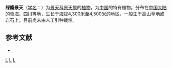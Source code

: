 {{Speciesbox 
| genus = Sedum
| species = prasinopetalum
| authority = Fröd.
}}

'''绿瓣景天'''（[[学名|学名]]：{{lang|la|''Sedum prasinopetalum''}}）为[[景天科|景天科]][[景天属|景天属]]的[[植物|植物]]，为[[中国|中国]]的特有植物。分布在[[中国大陆|中国大陆]]的[[青海|青海]]、[[四川|四川]]等地，生长于海拔4,300米至4,500米的地区，一般生于高山草地或岩石上，目前尚未由人工引种栽培。

== 参考文献 ==
{{refbegin}}
* {{cite web| url =http://www.bioinfo.cn/db05/KmzwSpecies.php?action=view&id=6366| title =绿瓣景天| work =中国高等植物数据库全库| publisher =中国科学院微生物研究所| author =昆明植物研究所| accessdate =2009-02-25| deadurl =yes| archiveurl =https://web.archive.org/web/20160305091118/http://www.bioinfo.cn/db05/KmzwSpecies.php?action=view&id=6366| archivedate =2016-03-05}}
{{refend}}
{{Taxonbar|from=Q15232270}}

{{DEFAULTSORT:Sedum prasinopetalum}}
[[Category:景天属|L]]
[[Category:青海植物|L]]
[[Category:四川植物|L]]